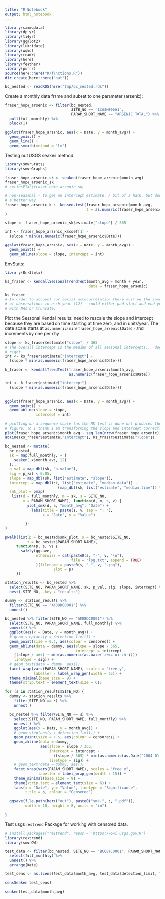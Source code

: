 ```yaml
---
title: "R Notebook"
output: html_notebook
---
```


```r
library(canwqdata)
library(dplyr)
library(tidyr)
library(ggplot2)
library(lubridate)
library(wqbc)
library(readr)
library(here)
library(feather)
library(purrr)
source(here::here("R/functions.R"))
dir.create(here::here("out"))
```

```r
bc_nested <- readRDS(here("tmp/bc_nested.rds"))

```

Create a monthly data frame and subset to one parameter (arsenic):

```r
fraser_hope_arsenic <- filter(bc_nested, 
                              SITE_NO == "BC08MF0001",
                              PARAM_SHORT_NAME == "ARSENIC TOTAL") %>% 
  pull(full_monthly) %>% 
  pluck(1)

ggplot(fraser_hope_arsenic, aes(x = Date, y = month_avg)) + 
  geom_point() + 
  geom_line() +
  geom_smooth(method = "lm")
```



Testing out USGS seaken method:
```r
library(smwrStats)
library(smwrGraphs)

fraser_hope_arsenic_sk <- seaken(fraser_hope_arsenic$month_avg)
fraser_hope_arsenic_sk
# seriesPlot(fraser_hope_arsenic_sk)

# non-seasonal - to get an intercept estimate. A bit of a hack, but don't know
# a better way
fraser_hope_arsenic_k <- kensen.test(fraser_hope_arsenic$month_avg, 
                                     t = as.numeric(fraser_hope_arsenic$Date)
)

slope <- fraser_hope_arsenic_sk$estimate["slope"] / 365

int <- fraser_hope_arsenic_k$coef[1] - 
  (slope * min(as.numeric(fraser_hope_arsenic$Date)))

ggplot(fraser_hope_arsenic, aes(x = Date, y = month_avg)) + 
  geom_point() + 
  geom_abline(slope = slope, intercept = int)

```


EnvStats:

```r
library(EnvStats)

ks_fraser <- kendallSeasonalTrendTest(month_avg ~ month + year, 
                                      data = fraser_hope_arsenic)

ks_fraser
# In order to account for serial autocorrelation there must be the same number
# of observations in each year (12) - could either pad start and end years 
# with NAs or truncate.
```

Plot the Seasonal Kendall results: need to rescale the slope and intercept 
because they are based on time starting at time zero, and in units/year.
The date scale starts at `as.numeric(min(fraser_hope_arsenic$Date))` and increments by one per day

```r
slope <- ks_fraser$estimate["slope"] / 365
# The overall intercept is the median of all seasonal intercepts... doesn't seem
# right
int <- ks_fraser$estimate["intercept"] - 
  (slope * min(as.numeric(fraser_hope_arsenic$Date)))

k_fraser <- kendallTrendTest(fraser_hope_arsenic$month_avg, 
                             as.numeric(fraser_hope_arsenic$Date))

int <- k_fraser$estimate["intercept"] - 
  (slope * min(as.numeric(fraser_hope_arsenic$Date)))
  

ggplot(fraser_hope_arsenic, aes(x = Date, y = month_avg)) + 
  geom_point() + 
  geom_abline(slope = slope, 
              intercept = int)

# plotting on a sequence scale (as the MK test is done on) produces the same 
# figure, so I think I am transforming the slope and intercept correctly.
plot(fraser_hope_arsenic$month_avg ~ seq_len(nrow(fraser_hope_arsenic)))
abline(ks_fraser$estimate["intercept"], ks_fraser$estimate["slope"])

```

```r

bc_nested <- mutate(
  bc_nested, 
  sk = map(full_monthly, ~ {
    seaken(.x$month_avg, 12)
  }), 
  p_val = map_dbl(sk, "p.value"), 
  sig = p_val < 0.05,
  slope = map_dbl(sk, list("estimate", "slope")), 
  intercept = map_dbl(sk, list("estimate", "median.data")) - 
                        (map_dbl(sk, list("estimate", "median.time")) * slope), 
  smk_plot = pmap(
   list(d = full_monthly, m = sk, s = SITE_NO, 
        v = PARAM_SHORT_NAME), function(d, m, s, v) {
          plot_smk(d, m, "month_avg", "Date") + 
            labs(title = paste(s, v, sep = ": "), 
                 x = "Date", y = "Value")
           
         })
)
```

```r
pwalk(list(p = bc_nested$smk_plot, s = bc_nested$SITE_NO, 
          v = bc_nested$PARAM_SHORT_NAME), 
     function(p, s, v) {
       safely(ggsave, 
              otherwise = cat(paste0(s, "-", v, "\n"), 
                              file = "log.txt", append = TRUE)
              )(filename = paste0(s, "-", v, ".png"), 
                      plot = p)
     })
```

```r
station_results <- bc_nested %>%
  select(SITE_NO, PARAM_SHORT_NAME, sk, p_val, sig, slope, intercept) %>% 
  nest(-SITE_NO, .key = "results")

dummy <- station_results %>% 
  filter(SITE_NO == "AK08DC0001") %>% 
  unnest()

bc_nested %>% filter(SITE_NO == "AK08DC0001") %>% 
  select(SITE_NO, PARAM_SHORT_NAME, full_monthly) %>% 
  unnest() %>% 
  ggplot(aes(x = Date, y = month_avg)) + 
  # geom_step(aes(y = detection_limit)) + 
  geom_point(size = 0.5, aes(colour = censored)) + 
  geom_abline(data = dummy, aes(slope = slope / 365, 
                                intercept = intercept -
    ((slope / 365) * min(as.numeric(as.Date("2004-01-15")))), 
    linetype = sig)) +
  # geom_text(data = dummy, aes())
  facet_wrap(vars(PARAM_SHORT_NAME), scales = "free_y", 
             labeller = label_wrap_gen(width = 15)) + 
  theme_minimal(base_size = 9) + 
  theme(strip.text = element_text(size = 6))
  
for (s in station_results$SITE_NO) {
  dummy <- station_results %>% 
    filter(SITE_NO == s) %>% 
    unnest()
  
  bc_nested %>% filter(SITE_NO == s) %>% 
    select(SITE_NO, PARAM_SHORT_NAME, full_monthly) %>% 
    unnest() %>% 
    ggplot(aes(x = Date, y = month_avg)) + 
    # geom_step(aes(y = detection_limit)) + 
    geom_point(size = 0.5, aes(colour = censored)) + 
    geom_abline(data = dummy, 
                aes(slope = slope / 365, 
                    intercept = intercept -
                      ((slope / 365) * min(as.numeric(as.Date("2004-01-15")))), 
                    linetype = sig)) +
    # geom_text(data = dummy, aes())
    facet_wrap(vars(PARAM_SHORT_NAME), scales = "free_y", 
               labeller = label_wrap_gen(width = 15)) + 
    theme_minimal(base_size = 9) + 
    theme(strip.text = element_text(size = 6)) + 
    labs(x = "Date", y = "Value", linetype = "Significance", 
         title = s, colour = "Censored")
  
  ggsave(file.path(here("out"), paste0("smk-", s, ".pdf")), 
         width = 10, height = 8, units = "in")
  
}
```


Test usgs `restrend` Package for working with censored data.
```r
# install.packages("restrend", repos = 'https://owi.usgs.gov/R')
library(restrend)
library(smwrQW)

test_data <- filter(bc_nested, SITE_NO == "BC08FC0001", PARAM_SHORT_NAME == "LEAD TOTAL") %>% 
  select(full_monthly) %>% 
  unnest() %>% 
  arrange(Date)

test_cens <- as.lcens(test_data$month_avg, test_data$detection_limit, test_data$censored)

censSeaken(test_cens)

seaken(test_data$month_avg)
```

